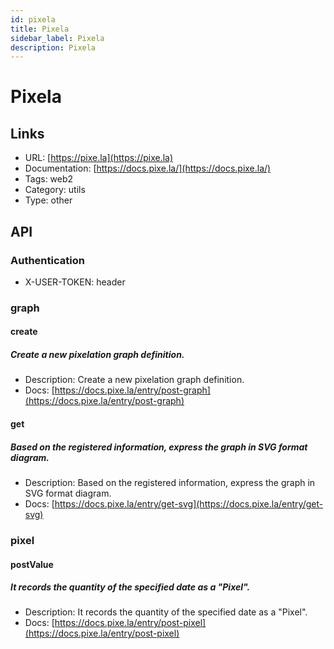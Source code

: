 ```yaml
---
id: pixela
title: Pixela
sidebar_label: Pixela
description: Pixela
---
```


# Pixela

## Links

* URL: [https://pixe.la](https://pixe.la)
* Documentation: [https://docs.pixe.la/](https://docs.pixe.la/)
* Tags: web2
* Category: utils
* Type: other

## API

### Authentication

* X-USER-TOKEN: header

### graph

#### create

##### Create a new pixelation graph definition.

* Description: Create a new pixelation graph definition.
* Docs: [https://docs.pixe.la/entry/post-graph](https://docs.pixe.la/entry/post-graph)

#### get

##### Based on the registered information, express the graph in SVG format diagram.

* Description: Based on the registered information, express the graph in SVG format diagram.
* Docs: [https://docs.pixe.la/entry/get-svg](https://docs.pixe.la/entry/get-svg)

### pixel

#### postValue

##### It records the quantity of the specified date as a "Pixel".

* Description: It records the quantity of the specified date as a "Pixel".
* Docs: [https://docs.pixe.la/entry/post-pixel](https://docs.pixe.la/entry/post-pixel)
